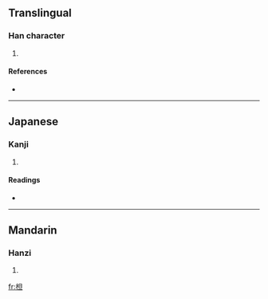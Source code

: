 ==Translingual==

===Han character===
{{Han char|rn=75|rad=木|as=05|sn=9|four=4691<sub>0</sub>|canj=木日一 (DAM), X木日一 (XDAM)}}

# {{defn|Han|sort=木05}}

====References====
* {{Han ref|kx=0520.080|dkj=14644|hdz=21181.060|uh=67E6|ud=26598|bh=CF5C|bd=53084}}

----

==Japanese==

===Kanji===
{{ja-kanji|grade=|rs=木05}}

# {{defn|Japanese|sort=木05}}

====Readings====
* {{ja-readings|on=[[たん]] (tan), [[だん]] (dan)|kun=}}

----

==Mandarin==

===Hanzi===
{{cmn-hanzi|pin=[[dàn]] ([[dan4]]), [[zhǔ]] ([[zhu3]])|wg=tan<sup>4</sup>, chu<sup>3</sup>}}

# {{defn|Mandarin|sort=木05}}

[[fr:柦]]